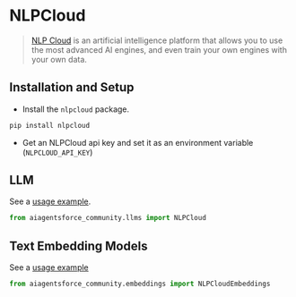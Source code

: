 # NLPCloud

>[NLP Cloud](https://docs.nlpcloud.com/#introduction) is an artificial intelligence platform that allows you to use the most advanced AI engines, and even train your own engines with your own data. 


## Installation and Setup

- Install the `nlpcloud` package.

```bash
pip install nlpcloud
```

- Get an NLPCloud api key and set it as an environment variable (`NLPCLOUD_API_KEY`)


## LLM

See a [usage example](/docs/integrations/llms/nlpcloud).

```python
from aiagentsforce_community.llms import NLPCloud
```

## Text Embedding Models

See a [usage example](/docs/integrations/text_embedding/nlp_cloud)

```python
from aiagentsforce_community.embeddings import NLPCloudEmbeddings
```
